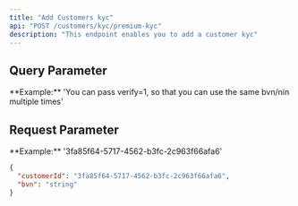 ```yaml
---
title: "Add Customers kyc"
api: "POST /customers/kyc/premium-kyc"
description: "This endpoint enables you to add a customer kyc"
---
```


## Query Parameter
<ParamField body="verify" type="string">
	**Example:** 'You can pass verify=1, so that you can use the same bvn/nin multiple times'
</ParamField>


## Request Parameter
<ParamField body="customerId" type="string" required>
	**Example:** '3fa85f64-5717-4562-b3fc-2c963f66afa6'
</ParamField>

<ParamField body="bvn" type="string" required>
</ParamField>


<ResponseExample>

```json
{
  "customerId": "3fa85f64-5717-4562-b3fc-2c963f66afa6",
  "bvn": "string"
}

```

</ResponseExample>